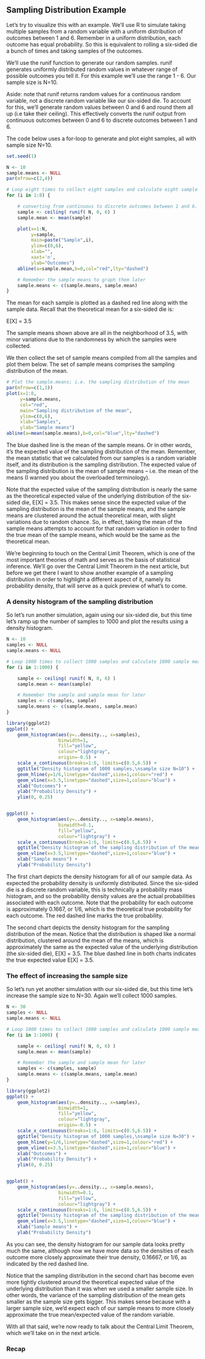

## Sampling Distribution Example

Let's try to visualize this with an example. We'll use R to simulate taking multiple samples from a random variable with a uniform distribution of outcomes between 1 and 6. Remember in a uniform distribution, each outcome has equal probability. So this is equivalent to rolling a six-sided die a bunch of times and taking samples of the outcomes.

We'll use the runif function to generate our random samples.  runif generates uniformly distributed random values in whatever range of possible outcomes you tell it.  For this example we'll use the range 1 - 6.  Our sample size is N=10.

Aside: note that runif returns random values for a continuous random variable, not a discrete random variable like our six-sided die.  To account for this, we'll generate random values between 0 and 6 and round them all up (i.e take their ceiling).  This effectively converts the runif output from continuous outcomes between 0 and 6 to discrete outcomes between 1 and 6.

The code below uses a for-loop to generate and plot eight samples, all with sample size N=10.  


```r

set.seed(1)

N <- 10     
sample.means <- NULL
par(mfrow=c(2,4))

# Loop eight times to collect eight samples and calculate eight sample means.
for (i in 1:8) {

    # converting from continuous to discrete outcomes between 1 and 6.
    sample <- ceiling( runif( N, 0, 6) )  
    sample.mean <- mean(sample)

    plot(x=1:N, 
         y=sample, 
         main=paste("Sample",i), 
         ylim=c(0,6),
         xlab="",
         xaxt='n',
         ylab="Outcomes")
    abline(a=sample.mean,b=0,col="red",lty="dashed")

    # Remember the sample means to graph them later
    sample.means <- c(sample.means, sample.mean)
}

```

The mean for each sample is plotted as a dashed red line along with the sample data.  Recall that the theoretical mean for a six-sided die is:

E[X] = 3.5

The sample means shown above are all in the neighborhood of 3.5, with minor variations due to the randomness by which the samples were collected.

We then collect the set of sample means compiled from all the samples and plot them below. The set of sample means comprises the sampling distribution of the mean.  

```r

# Plot the sample.means; i.e. the sampling distribution of the mean
par(mfrow=c(1,1))
plot(x=1:8, 
     y=sample.means, 
     col="red",
     main="Sampling distribution of the mean", 
     ylim=c(0,6),
     xlab="Samples",
     ylab="Sample means")
abline(a=mean(sample.means),b=0,col="blue",lty="dashed")

```


The blue dashed line is the mean of the sample means.  Or in other words, it's the expected value of the sampling distribution of the mean.  Remember, the mean statistic that we calculated from our samples is a random variable itself, and its distribution is the sampling distribution.  The expected value of the sampling distribution is the mean of sample means -- i.e. the mean of the means (I warned you about the overloaded terminology).

Note that the expected value of the sampling distribution is nearly the same as the theoretical expected value of the underlying distribution of the six-sided die, E[X] = 3.5.  This makes sense since the expected value of the sampling distribution is the mean of the sample means, and the sample means are clustered around the actual theoretical mean, with slight variations due to random chance.  So, in effect, taking the mean of the sample means attempts to account for that random variation in order to find the true mean of the sample means, which would be the same as the theoretical mean.

We're beginning to touch on the Central Limit Theorem, which is one of the most important theories of math and serves as the basis of statistical inference.  We'll go over the Central Limit Theorem in the next article, but before we get there I want to show another example of a sampling distribution in order to highlight a different aspect of it, namely its probability density, that will serve as a quick preview of what's to come.


### A density histogram of the sampling distribution

So let's run another simulation, again using our six-sided die, but this time let's ramp up the number of samples to 1000 and plot the results using a density histogram.

```r

N <- 10     
samples <- NULL
sample.means <- NULL

# Loop 1000 times to collect 1000 samples and calculate 1000 sample means.
for (i in 1:1000) {

    sample <- ceiling( runif( N, 0, 6) )  
    sample.mean <- mean(sample)

    # Remember the sample and sample mean for later
    samples <- c(samples, sample)
    sample.means <- c(sample.means, sample.mean)
}

library(ggplot2)
ggplot() + 
    geom_histogram(aes(y=..density.., x=samples), 
                   binwidth=1, 
                   fill="yellow", 
                   colour="lightgray", 
                   origin=-0.5) + 
    scale_x_continuous(breaks=1:6, limits=c(0.5,6.5)) +
    ggtitle("Density histogram of 1000 samples,\nsample size N=10") +
    geom_hline(y=1/6,linetype="dashed",size=1,colour="red") +
    geom_vline(x=3.5,linetype="dashed",size=1,colour="blue") +
    xlab("Outcomes") +
    ylab("Probability Density") +
    ylim(0, 0.25)


ggplot() + 
    geom_histogram(aes(y=..density.., x=sample.means), 
                   binwidth=0.1, 
                   fill="yellow", 
                   colour="lightgray") + 
    scale_x_continuous(breaks=1:6, limits=c(0.5,6.5)) +
    ggtitle("Density histogram of the sampling distribution of the mean,\nsample size N=10") +
    geom_vline(x=3.5,linetype="dashed",size=1,colour="blue") +
    xlab("Sample means") +
    ylab("Probability Density")

```

The first chart depicts the density histogram for all of our sample data. As expected the probability density is uniformly distributed.  Since the six-sided die is a discrete random variable, this is technically a probability mass histogram, and so the probability density values are the actual probabilities associated with each outcome.  Note that the probability for each outcome is approximately 0.1667, or 1/6, which is the theoretical true probability for each outcome. The red dashed line marks the true probability.

The second chart depicts the density histogram for the sampling distribution of the mean.  Notice that the distribution is shaped like a normal distribution, clustered around the mean of the means, which is approximately the same as the expected value of the underlying distribution (the six-sided die), E[X] = 3.5.  The blue dashed line in both charts indicates the true expected value E[X] = 3.5.


### The effect of increasing the sample size

So let's run yet another simulation with our six-sided die, but this time let's increase the sample size to N=30. Again we'll collect 1000 samples.

```r

N <- 30     
samples <- NULL
sample.means <- NULL

# Loop 1000 times to collect 1000 samples and calculate 1000 sample means.
for (i in 1:1000) {

    sample <- ceiling( runif( N, 0, 6) )  
    sample.mean <- mean(sample)

    # Remember the sample and sample mean for later
    samples <- c(samples, sample)
    sample.means <- c(sample.means, sample.mean)
}

library(ggplot2)
ggplot() + 
    geom_histogram(aes(y=..density.., x=samples), 
                   binwidth=1, 
                   fill="yellow", 
                   colour="lightgray", 
                   origin=-0.5) + 
    scale_x_continuous(breaks=1:6, limits=c(0.5,6.5)) +
    ggtitle("Density histogram of 1000 samples,\nsample size N=30") +
    geom_hline(y=1/6,linetype="dashed",size=1,colour="red") +
    geom_vline(x=3.5,linetype="dashed",size=1,colour="blue") +
    xlab("Outcomes") +
    ylab("Probability Density") +
    ylim(0, 0.25)


ggplot() + 
    geom_histogram(aes(y=..density.., x=sample.means), 
                   binwidth=0.1, 
                   fill="yellow", 
                   colour="lightgray") + 
    scale_x_continuous(breaks=1:6, limits=c(0.5,6.5)) +
    ggtitle("Density histogram of the sampling distribution of the mean,\nsample size N=30") +
    geom_vline(x=3.5,linetype="dashed",size=1,colour="blue") +
    xlab("Sample means") +
    ylab("Probability Density")

```

As you can see, the density histogram for our sample data looks pretty much the same, although now we have more data so the densities of each outcome more closely approximate their true density, 0.16667, or 1/6, as indicated by the red dashed line.  

Notice that the sampling distribution in the second chart has become even more tightly clustered around the theoretical expected value of the underlying distribution than it was when we used a smaller sample size.  In other words, the variance of the sampling distribution of the mean gets smaller as the sample size gets bigger.  This makes sense because with a larger sample size, we'd expect each of our sample means to more closely approximate the true mean/expected value of the random variable. 

With all that said, we're now ready to talk about the Central Limit Theorem, which we'll take on in the next article. 


### Recap

